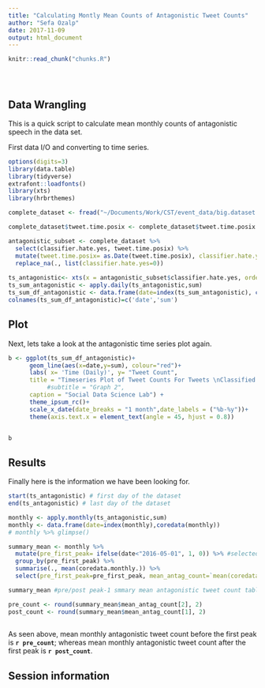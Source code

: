 ```yaml
---
title: "Calculating Montly Mean Counts of Antagonistic Tweet Counts"
author: "Sefa Ozalp"
date: 2017-11-09
output: html_document
---
```


<!-- The file analysis/chunks.R contains chunks that define default settings
shared across the workflowr files. -->
```r
knitr::read_chunk("chunks.R")
```

<!-- Update knitr chunk options -->
```r
```

<!-- Insert the date the file was last updated -->
```r
```

<!-- Insert the code version (Git commit SHA1) if Git repository exists and R
 package git2r is installed -->
```r
```

<!-- Add your analysis here -->

## Data Wrangling
This is a quick script to calculate mean monthly counts of antagonistic speech in the data set. 


First data I/O and converting to time series.


```r
options(digits=3)
library(data.table)
library(tidyverse)
extrafont::loadfonts()
library(xts)
library(hrbrthemes)

complete_dataset <- fread("~/Documents/Work/CST/event_data/big.dataset.complete.dataset.raw_GeoAgentsandHate.csv", stringsAsFactors = F)

complete_dataset$tweet.time.posix <- complete_dataset$tweet.time.posix %>% as.POSIXct()

antagonistic_subset <- complete_dataset %>% 
  select(classifier.hate.yes, tweet.time.posix) %>% 
  mutate(tweet.time.posix= as.Date(tweet.time.posix), classifier.hate.yes= as.numeric(classifier.hate.yes)) %>% 
  replace_na(., list(classifier.hate.yes=0))
  
ts_antagonistic<- xts(x = antagonistic_subset$classifier.hate.yes, order.by = antagonistic_subset$tweet.time.posix)
ts_sum_antagonistic <- apply.daily(ts_antagonistic,sum)
ts_sum_df_antagonistic <- data.frame(date=index(ts_sum_antagonistic), coredata(ts_sum_antagonistic))
colnames(ts_sum_df_antagonistic)=c('date','sum')


```

## Plot

Next, lets take a look at the antagonistic time series plot again. 


```r

b <- ggplot(ts_sum_df_antagonistic)+
      geom_line(aes(x=date,y=sum), colour="red")+
      labs( x= 'Time (Daily)', y= "Tweet Count",
      title = "Timeseries Plot of Tweet Counts For Tweets \nClassified as Antagonistic ", 
           #subtitle = "Graph 2", 
      caption = "Social Data Science Lab") +
      theme_ipsum_rc()+
      scale_x_date(date_breaks = "1 month",date_labels = ("%b-%y"))+
      theme(axis.text.x = element_text(angle = 45, hjust = 0.8))


b

```


## Results

Finally here is the information we have been looking for.
 
```r
start(ts_antagonistic) # first day of the dataset
end(ts_antagonistic) # last day of the dataset

monthly <- apply.monthly(ts_antagonistic,sum)
monthly <- data.frame(date=index(monthly),coredata(monthly))
# monthly %>% glimpse()

summary_mean <- monthly %>% 
  mutate(pre_first_peak= ifelse(date<"2016-05-01", 1, 0)) %>% #selected first day of May as the peak ends then 
  group_by(pre_first_peak) %>% 
  summarise(., mean(coredata.monthly.)) %>% 
  select(pre_first_peak=pre_first_peak, mean_antag_count=`mean(coredata.monthly.)`)

summary_mean #pre/post peak-1 smmary mean antagonistic tweet count table

pre_count <- round(summary_mean$mean_antag_count[2], 2)
post_count <- round(summary_mean$mean_antag_count[1], 2)
  
```

As seen above, mean monthly antagonistic tweet count before the first peak is **`r pre_count `**; whereas mean monthly antagonistic tweet count after the first peak is **`r post_count `**. 

 
 
## Session information

<!-- Insert the session information into the document -->
```r
```
